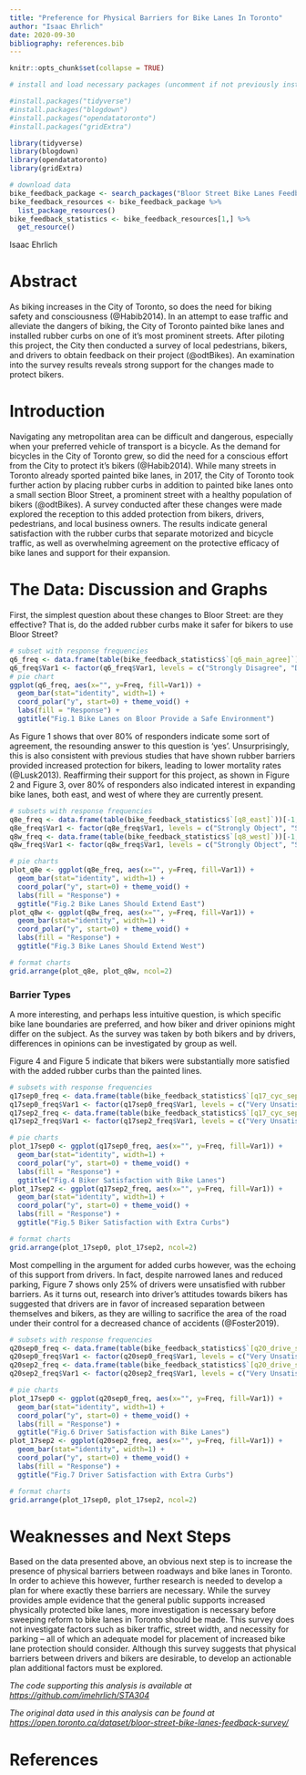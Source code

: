 ```yaml
---
title: "Preference for Physical Barriers for Bike Lanes In Toronto"
author: "Isaac Ehrlich"
date: 2020-09-30
bibliography: references.bib
---
```


```r
knitr::opts_chunk$set(collapse = TRUE)

# install and load necessary packages (uncomment if not previously installed)

#install.packages("tidyverse")
#install.packages("blogdown")
#install.packages("opendatatoronto")
#install.packages("gridExtra")

library(tidyverse)
library(blogdown)
library(opendatatoronto)
library(gridExtra)

# download data
bike_feedback_package <- search_packages("Bloor Street Bike Lanes Feedback Survey")
bike_feedback_resources <- bike_feedback_package %>%
  list_package_resources()
bike_feedback_statistics <- bike_feedback_resources[1,] %>%
  get_resource()
```
Isaac Ehrlich

# Abstract
As biking increases in the City of Toronto, so does the need for biking safety and consciousness (@Habib2014). In an attempt to ease traffic and alleviate the dangers of biking, the City of Toronto painted bike lanes and installed rubber curbs on one of it's most prominent streets. After piloting this project, the City then conducted a survey of local pedestrians, bikers, and drivers to obtain feedback on their project (@odtBikes). An examination into the survey results reveals strong support for the changes made to protect bikers.

# Introduction
Navigating any metropolitan area can be difficult and dangerous, especially when your preferred vehicle of transport is a bicycle. As the demand for bicycles in the City of Toronto grew, so did the need for a conscious effort from the City to protect it's bikers (@Habib2014). While many streets in Toronto already sported painted bike lanes, in 2017, the City of Toronto took further action by placing rubber curbs in addition to painted bike lanes onto a small section Bloor Street, a prominent street with a healthy population of bikers (@odtBikes). A survey conducted after these changes were made explored the reception to this added protection from bikers, drivers, pedestrians, and local business owners. The results indicate general satisfaction with the rubber curbs that separate motorized and bicycle traffic, as well as overwhelming agreement on the protective efficacy of bike lanes and support for their expansion. 

# The Data: Discussion and Graphs
First, the simplest question about these changes to Bloor Street: are they effective? That is, do the added rubber curbs make it safer for bikers to use Bloor Street?
```r
# subset with response frequencies
q6_freq <- data.frame(table(bike_feedback_statistics$`[q6_main_agree]`))[-1,]
q6_freq$Var1 <- factor(q6_freq$Var1, levels = c("Strongly Disagree", "Disagree", "Neutral", "Agree", "Strongly Agree"))
# pie chart
ggplot(q6_freq, aes(x="", y=Freq, fill=Var1)) +
  geom_bar(stat="identity", width=1) +
  coord_polar("y", start=0) + theme_void() + 
  labs(fill = "Response") + 
  ggtitle("Fig.1 Bike Lanes on Bloor Provide a Safe Environment")
```
As Figure 1 shows that over 80% of responders indicate some sort of agreement, the resounding answer to this question is 'yes'. Unsurprisingly, this is also consistent with previous studies that have shown rubber barriers provided increased protection for bikers, leading to lower mortality rates (@Lusk2013). Reaffirming their support for this project, as shown in Figure 2 and Figure 3, over 80% of responders also indicated interest in expanding bike lanes, both east, and west of where they are currently present.
```r
# subsets with response frequencies
q8e_freq <- data.frame(table(bike_feedback_statistics$`[q8_east]`))[-1,]
q8e_freq$Var1 <- factor(q8e_freq$Var1, levels = c("Strongly Object", "Somewhat Object", "Neutral", "Somewhat Support", "Strongly Support"))
q8w_freq <- data.frame(table(bike_feedback_statistics$`[q8_west]`))[-1,]
q8w_freq$Var1 <- factor(q8w_freq$Var1, levels = c("Strongly Object", "Somewhat Object", "Neutral", "Somewhat Support", "Strongly Support"))

# pie charts
plot_q8e <- ggplot(q8e_freq, aes(x="", y=Freq, fill=Var1)) +
  geom_bar(stat="identity", width=1) +
  coord_polar("y", start=0) + theme_void() + 
  labs(fill = "Response") + 
  ggtitle("Fig.2 Bike Lanes Should Extend East")
plot_q8w <- ggplot(q8w_freq, aes(x="", y=Freq, fill=Var1)) +
  geom_bar(stat="identity", width=1) +
  coord_polar("y", start=0) + theme_void() + 
  labs(fill = "Response") + 
  ggtitle("Fig.3 Bike Lanes Should Extend West")

# format charts
grid.arrange(plot_q8e, plot_q8w, ncol=2)
```

### Barrier Types
A more interesting, and perhaps less intuitive question, is which specific bike lane boundaries are preferred, and how biker and driver opinions might differ on the subject. As the survey was taken by both bikers and by drivers, differences in opinions can be investigated by group as well. 

Figure 4 and Figure 5 indicate that bikers were substantially more satisfied with the added rubber curbs than the painted lines.
```r
# subsets with response frequencies
q17sep0_freq <- data.frame(table(bike_feedback_statistics$`[q17_cyc_separation.0] Paint only`))[-1,]
q17sep0_freq$Var1 <- factor(q17sep0_freq$Var1, levels = c("Very Unsatisfied", "Unsatisfied", "Neutral", "Satisfied", "Very Satisfied"))
q17sep2_freq <- data.frame(table(bike_feedback_statistics$`[q17_cyc_separation.2] Rubber curbs`))[-1,]
q17sep2_freq$Var1 <- factor(q17sep2_freq$Var1, levels = c("Very Unsatisfied", "Unsatisfied", "Neutral", "Satisfied", "Very Satisfied"))

# pie charts
plot_17sep0 <- ggplot(q17sep0_freq, aes(x="", y=Freq, fill=Var1)) +
  geom_bar(stat="identity", width=1) +
  coord_polar("y", start=0) + theme_void() + 
  labs(fill = "Response") + 
  ggtitle("Fig.4 Biker Satisfaction with Bike Lanes")
plot_17sep2 <- ggplot(q17sep2_freq, aes(x="", y=Freq, fill=Var1)) +
  geom_bar(stat="identity", width=1) +
  coord_polar("y", start=0) + theme_void() + 
  labs(fill = "Response") + 
  ggtitle("Fig.5 Biker Satisfaction with Extra Curbs")

# format charts
grid.arrange(plot_17sep0, plot_17sep2, ncol=2)
```
Most compelling in the argument for added curbs however, was the echoing of this support from drivers. In fact, despite narrowed lanes and reduced parking, Figure 7 shows only 25% of drivers were unsatisfied with rubber barriers. As it turns out, research into driver's attitudes towards bikers has suggested that drivers are in favor of increased separation between themselves and bikers, as they are willing to sacrifice the area of the road under their control for a decreased chance of accidents (@Foster2019).
```r
# subsets with response frequencies
q20sep0_freq <- data.frame(table(bike_feedback_statistics$`[q20_drive_separation.0] Paint only`))[-1,]
q20sep0_freq$Var1 <- factor(q20sep0_freq$Var1, levels = c("Very Unsatisfied", "Unsatisfied", "Neutral", "Satisfied", "Very Satisfied"))
q20sep2_freq <- data.frame(table(bike_feedback_statistics$`[q20_drive_separation.2] Rubber curbs`))[-1,]
q20sep2_freq$Var1 <- factor(q20sep2_freq$Var1, levels = c("Very Unsatisfied", "Unsatisfied", "Neutral", "Satisfied", "Very Satisfied"))

# pie charts
plot_17sep0 <- ggplot(q20sep0_freq, aes(x="", y=Freq, fill=Var1)) +
  geom_bar(stat="identity", width=1) +
  coord_polar("y", start=0) + theme_void() + 
  labs(fill = "Response") + 
  ggtitle("Fig.6 Driver Satisfaction with Bike Lanes")
plot_17sep2 <- ggplot(q20sep2_freq, aes(x="", y=Freq, fill=Var1)) +
  geom_bar(stat="identity", width=1) +
  coord_polar("y", start=0) + theme_void() + 
  labs(fill = "Response") + 
  ggtitle("Fig.7 Driver Satisfaction with Extra Curbs")

# format charts
grid.arrange(plot_17sep0, plot_17sep2, ncol=2)

```

# Weaknesses and Next Steps
Based on the data presented above, an obvious next step is to increase the presence of physical barriers between roadways and bike lanes in Toronto. In order to achieve this however, further research is needed to develop a plan for where exactly these barriers are necessary. While the survey provides ample evidence that the general public supports increased physically protected bike lanes, more investigation is necessary before sweeping reform to bike lanes in Toronto should be made. This survey does not investigate factors such as biker traffic, street width, and necessity for parking -- all of which an adequate model for placement of increased bike lane protection should consider. Although this survey suggests that physical barriers between drivers and bikers are desirable, to develop an actionable plan additional factors must be explored.

*The code supporting this analysis is available at <https://github.com/imehrlich/STA304>*

*The original data used in this analysis can be found at <https://open.toronto.ca/dataset/bloor-street-bike-lanes-feedback-survey/>*


# References